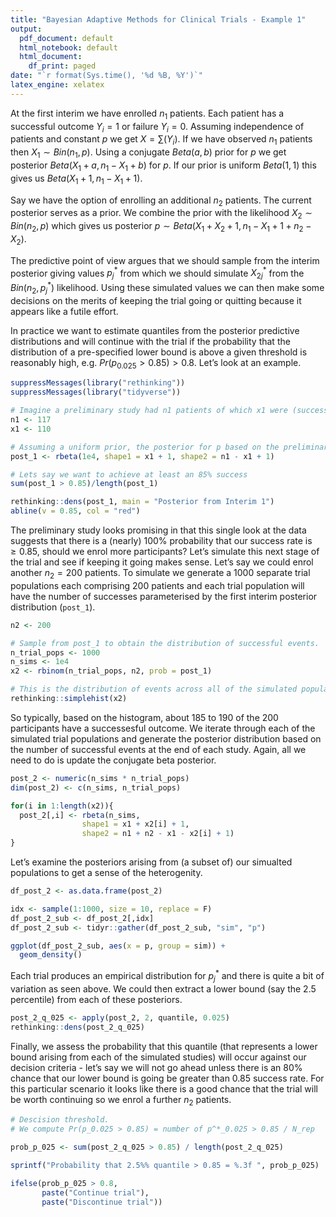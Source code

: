 ```yaml
---
title: "Bayesian Adaptive Methods for Clinical Trials - Example 1"
output:
  pdf_document: default
  html_notebook: default
  html_document:
    df_print: paged
date: "`r format(Sys.time(), '%d %B, %Y')`"
latex_engine: xelatex 
---
```




At the first interim we have enrolled $n_1$ patients. Each patient has a successful outcome $Y_i = 1$ or failure $Y_i = 0$. Assuming independence of patients and constant $p$ we get $X = \sum(Y_i)$. If we have observed $n_1$ patients then $X_1 \sim Bin(n_1, p)$. Using a conjugate $Beta(a, b)$ prior for $p$ we get posterior $Beta(X_1 + a, n_1 - X_1 + b)$ for $p$. If our prior is uniform $Beta(1, 1)$ this gives us $Beta(X_1 + 1, n_1 - X_1 + 1)$.

Say we have the option of enrolling an additional $n_2$ patients. The current posterior serves as a prior. We combine the prior with the likelihood $X_2 \sim Bin(n_2, p)$ which gives us posterior 
$p \sim Beta(X_1 + X_2 + 1, n_1 - X_1 + 1 + n_2 - X_2)$. 

The predictive point of view argues that we should sample from the interim posterior giving values $p_j^*$ from which we should simulate $X^*_{2j}$ from the $Bin(n_2, p_j^*)$ likelihood. Using these simulated values we can then make some decisions on the merits of keeping the trial going or quitting because it appears like a futile effort.

In practice we want to estimate quantiles from the posterior predictive distributions and will continue with the trial if the probability that the distribution of a pre-specified lower bound is above a given threshold is reasonably high, e.g. $Pr(p_{0.025} > 0.85) > 0.8$. Let's look at an example.
 

```r
suppressMessages(library("rethinking"))
suppressMessages(library("tidyverse"))

# Imagine a preliminary study had n1 patients of which x1 were (successful) events.
n1 <- 117
x1 <- 110

# Assuming a uniform prior, the posterior for p based on the preliminary study is:
post_1 <- rbeta(1e4, shape1 = x1 + 1, shape2 = n1 - x1 + 1)

# Lets say we want to achieve at least an 85% success
sum(post_1 > 0.85)/length(post_1)

rethinking::dens(post_1, main = "Posterior from Interim 1")
abline(v = 0.85, col = "red")

```

The preliminary study looks promising in that this single look at the data suggests that there is a (nearly) 100% probability that our success rate is $\ge 0.85$, should we enrol more participants? Let's simulate this next stage of the trial and see if keeping it going makes sense. Let's say we could enrol another $n_2 = 200$ patients. To simulate we generate a 1000 separate trial populations each comprising 200 patients and each trial population will have the number of successes parameterised by the first interim posterior distribution (`post_1`).

```r
n2 <- 200

# Sample from post_1 to obtain the distribution of successful events.
n_trial_pops <- 1000
n_sims <- 1e4
x2 <- rbinom(n_trial_pops, n2, prob = post_1)

# This is the distribution of events across all of the simulated populations.
rethinking::simplehist(x2)
```

So typically, based on the histogram, about 185 to 190 of the 200 participants have a successesful outcome. We iterate through each of the simulated trial populations and generate the posterior distribution based on the number of successful events at the end of each study. Again, all we need to do is update the conjugate beta posterior. 

```r
post_2 <- numeric(n_sims * n_trial_pops)
dim(post_2) <- c(n_sims, n_trial_pops)

for(i in 1:length(x2)){
  post_2[,i] <- rbeta(n_sims, 
                shape1 = x1 + x2[i] + 1, 
                shape2 = n1 + n2 - x1 - x2[i] + 1)
}

```

Let's examine the posteriors arising from (a subset of) our simualted populations to get a sense of the heterogenity.

```r
df_post_2 <- as.data.frame(post_2) 

idx <- sample(1:1000, size = 10, replace = F)
df_post_2_sub <- df_post_2[,idx]
df_post_2_sub <- tidyr::gather(df_post_2_sub, "sim", "p")

ggplot(df_post_2_sub, aes(x = p, group = sim)) +
  geom_density()

```

Each trial produces an empirical distribution for $p^*_j$ and there is quite a bit of variation as seen above. We could then extract a lower bound (say the 2.5 percentile) from each of these posteriors.

```r
post_2_q_025 <- apply(post_2, 2, quantile, 0.025)
rethinking::dens(post_2_q_025)
```

Finally, we assess the probability that this quantile (that represents a lower bound arising from each of the simulated studies) will occur against our decision criteria - let's say we will not go ahead unless there is an 80% chance that our lower bound is going be greater than 0.85 success rate. For this particular scenario it looks like there is a good chance that the trial will be worth continuing so we enrol a further $n_2$ patients.

```r
# Descision threshold. 
# We compute Pr(p_0.025 > 0.85) = number of p^*_0.025 > 0.85 / N_rep

prob_p_025 <- sum(post_2_q_025 > 0.85) / length(post_2_q_025)

sprintf("Probability that 2.5%% quantile > 0.85 = %.3f ", prob_p_025)

ifelse(prob_p_025 > 0.8, 
       paste("Continue trial"), 
       paste("Discontinue trial")) 
```







